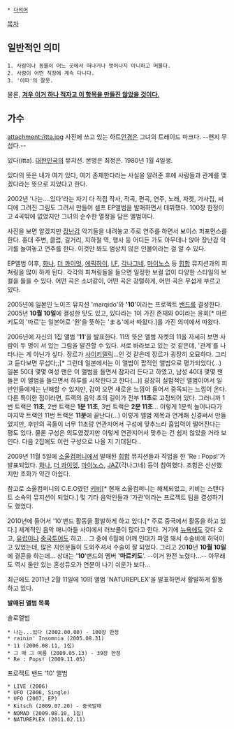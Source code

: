  * [[다의어]]

[[목차]]
== 일반적인 의미 ==
 1. 사람이나 동물이 어느 곳에서 떠나거나 벗어나지 아니하고 머물다.
 2. 사람이 어떤 직장에 계속 다니다.
 3. '이따'의 잘못.

물론, '''[[이거 하나 적자고 만든 것이 아닌 항목|겨우 이거 하나 적자고 이 항목을 만들진 않았을 것이다.]]''' 

== 가수 ==
attachment:/itta.jpg
사진에 쓰고 있는 하트[[안경]]은 그녀의 트레이드 마크다. --왠지 무섭다.--


있다(itta). [[대한민국]]의 뮤지션. 본명은 최정은. 1980년 1월 4일생.


있다의 뜻은 내가 여기 있다, 여기 존재한다라는 사실을 알려준 후에 사람들과 관계를 맺겠다라는 뜻으로 지었다고 한다.

2002년 '나는....있다'라는 자기 다 직접 작사, 작곡, 편곡, 연주, 노래, 자켓, 가사집, 씨디에 그려진 그림도 그려서 만들어 셀프 EP앨범을 발매하면서 데뷔했다. 100장 한정이고 4곡밖에 없었지만 그녀의 순수한 열정을 담은 앨범이다.

사진을 보면 알겠지만 [[장난감]] 악기들을 내려놓고 주로 연주를 하면서 보이스 퍼포먼스를 한다. 홍대 주변, 클럽, 길거리, 지하철 역, 행사 등 어디든 가도 아무데나 앉아 장난감 악기를 늘여놓고 연주를 한다. 이것만 봐도 범상치 않은 인물이라는 걸 알 수 있다.

EP앨범 이후, [[화나]], [[더 콰이엇]], [[에픽하이]], [[I.F]], [[각나그네]], [[마이노스]] 등 [[힙합]] 뮤지션과의 피쳐링을 많이 하게 된다. 각각의 피쳐링들을 들으면 일정한 보컬 없이 다양한 스타일의 보컬을 들을 수 있다. 어떤 곡은 소녀같이, 어떤 곡은 강렬하게, 어떤 곡은 무섭게 부르고 있다.

2005년에 일본인 노이즈 뮤지션 'marqido'와 ''''10''''이라는 프로젝트 [[밴드]]를 결성한다. 2005년 '''10월 10일'''에 결성한 탓도 있고, 있다라는 1이 가진 존재와 0이라는 윤회[* 마르키도의 '마르'는 일본어로 '원'을 뜻하는 'まる'에서 따왔다.]를 가진 의미에서 따왔다.

2006년에 자신의 1집 앨범 ''''11''''을 발표한다. 11의 뜻은 앨범 자켓의 11을 자세히 보면 사람이 두 명이 서 있는 그림을 발견할 수 있다. 서로 바라보고 있는 것 같은데, '관계'를 나타나는 게 아닌가 싶다. 장르가 [[사이키델릭]]...인 것 같은데 장르가 굉장히 오묘하다. 그리고 듣다보면 무섭다;;[* 그런데 일본에서는 이 앨범이 팝적인 앨범으로 평가되었다(...) 일본 50대 몇몇 여성 팬은 이 앨범을 들면서 잠자리 든다고 하였고, 남성 40대 몇몇 팬들은 이 앨범을 들으면서 하루를 시작한다고 한다(...)] 굉장히 실험적인 앨범이어서 일반인들에게는 난해할 수 있지만, 감이 오면 새로운 느낌이 들어서 중독되는 느낌이 온다. 다른 특이한 점이라면, 트랙의 음악 초의 길이가 전부 '''11초'''로 고정되어 있다. 그러니까 1번 트랙은 '''11초''', 2번 트랙은 '''1분 11초''', 3번 트랙은 '''2분 11초'''... 이렇게 1분씩 늘어나다가 마지막 트랙인 11번 트랙은 '''11분'''에 끝난다(...) 이렇게 앨범 제목과 연계해 신경써서 만들었지만, 후반의 곡들이 너무 11초랑 연관지어서 구성에 맞추느라 흡입력이 떨어진다는 평도 있다. 물론 구성은 의도였겠지만 이렇게 연관지어서 맞추는 건 쉽지 않았을 거라 보인다. 다음 2집에도 이런 구성으로 나올 지 기대된다..

2009년 11월 5일에 [[소울컴퍼니]]에서 발매된 [[힙합]] 뮤지션들과 작업을 한 'Re : Pops!'가 발표되었다. [[화나]], [[더 콰이엇]], [[마이노스]],  [[JAZ]](각나그네) 등이 참여했다. 조합은 신선했지만 조화가 약간 아쉽다.

참고로 소울컴퍼니의 C.E.O였던 [[키비]][* 현재 소울컴퍼니는 해체되었고, 키비는 스탠다트 소속의 뮤지션이 되었다.] 및 기타 음악인들과 '가관'이라는 프로젝트 팀을 결성하기도 했었다.

2010년에 들어서 '10'밴드 활동을 활발하게 하고 있다.[* 주로 중국에서 활동을 하고 있다.] 세계적인 음악 매니아들 사이에서 러브콜이 많다고 한다. 거기에 [[뉴욕]]에도 갖다 오고, [[유럽]]이나 [[중국]]투어도 하고... 그 중에 6월에 어깨 인대가 파열 돼서 수술비에 허덕이고 있었는데, 많은 지인분들이 도와주셔서 수술이 잘 되었다. 그리고 20'''10'''년 '''10월 10일'''에 결혼을 하는데... 상대는 ''''10''''밴드의 멤버 ''''마르키도''''. --이거 완전 노렸다...-- 아무래도 역시 둘만 있는 혼성듀오가 연분이 나기 쉬운가 보다...

최근에도 2011년 2월 11일에 10의 앨범 'NATUREPLEX'을 발표하면서 활발하게 활동하고 있다.



'''발매된 앨범 목록'''

솔로앨범
 * 나는...있다 (2002.00.00) - 100장 한정
 * rainin' Insomnia (2005.08.31)
 * 11 (2006.08.11, 1집)
 * 그 때 그 여름 (2009.05.13) - 39장 한정
 * Re : Pops! (2009.11.05)

프로젝트 밴드 '10' 앨범
 * LIVE (2006)
 * UFO (2006, Single)
 * UFO (2007, EP)
 * Kitsch (2009.07.20) - 중국발매
 * NOMAD (2009.08.10, 1집)
 * NATUREPLEX (2011.02.11)


